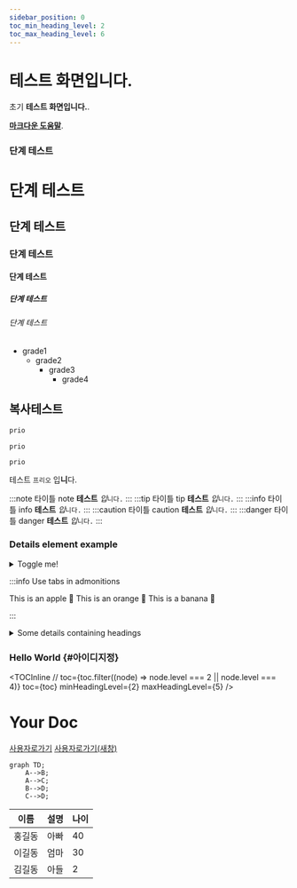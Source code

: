 ```yaml
---
sidebar_position: 0
toc_min_heading_level: 2
toc_max_heading_level: 6
---
```


# 테스트 화면입니다.

초기 **테스트 화면입니다.**.

**[마크다운 도움말](https://docusaurus.io/docs/markdown-features)**.

### 단계 테스트

# 단계 테스트
## 단계 테스트
### 단계 테스트
#### 단계 테스트
##### 단계 테스트
###### 단계 테스트

- grade1
  - grade2
    - grade3
      - grade4

## 복사테스트

```bash
prio
```
```java
prio
```

~~~
prio
~~~

테스트 `프리오` 입**니**다.

:::note 타이틀
note **테스트** _입_`니다.`
:::
:::tip 타이틀
tip **테스트** _입_`니다.`
:::
:::info 타이틀
info **테스트** _입_`니다.`
:::
:::caution 타이틀
caution **테스트** _입_`니다.`
:::
:::danger 타이틀
danger **테스트** _입_`니다.`
:::

### Details element example

<details>
  <summary>Toggle me!</summary>
  <div>
    <div>This is the detailed content</div>
    <br/>
    <details>
      <summary>
        Nested toggle! Some surprise inside...
      </summary>
      <div>
        😲😲😲😲😲
      </div>
    </details>
  </div>
</details>


:::info Use tabs in admonitions

<Tabs>
  <TabItem value="apple" label="Apple">This is an apple 🍎</TabItem>
  <TabItem value="orange" label="Orange">This is an orange 🍊</TabItem>
  <TabItem value="banana" label="Banana">This is a banana 🍌</TabItem>
</Tabs>

:::

<details>
<summary>Some details containing headings</summary>
<h2 id="#heading-id">I'm a heading that will not show up in the TOC</h2>

Some content...

</details>

### Hello World {#아이디지정}


<TOCInline
  // toc={toc.filter((node) => node.level === 2 || node.level === 4)}
  toc={toc}
  minHeadingLevel={2}
  maxHeadingLevel={5}
/>

# Your Doc
[사용자로가기](./wms/main/standard/S000010.mdx)
<a href="./wms/main/standard/S000010" target="_blank" rel="newWindow"><span>사용자로가기(새창)</span></a>

```mermaid
graph TD;
    A-->B;
    A-->C;
    B-->D;
    C-->D;
```

|이름|설명|나이|
|-----|-----|-----|
|홍길동| 아빠  | 40 |
|이길동| 엄마  | 30 |
|김길동| 아들  | 2  |